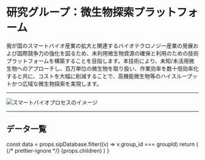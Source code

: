


# 研究グループ：微生物探索プラットフォーム

我が国のスマートバイオ産業の拡大と関連するバイオテクロノジー産業の発展および国際競争力の強化を図るため、未利用微生物資源の確保と利用のための技術プラットフォームを構築することを目指します。本技術により、未知/未活用微生物へのアプローチし、百万単位の微生物を取り扱い、作業効率を数十倍効率化すると共に、コストを大幅に削減することで、高機能微生物等のハイスループットかつ広域な微生物探索を実現します。

---

<Image
  src="/group4A_01.png"
  alt="スマートバイオプロセスのイメージ"
  width={847}
  height={473}
  priority
/>

---

## データ一覧

  const data = props.sipDatabase.filter((v) => v.group_id === groupId)
  return (
    <Layout title={title}>
      {/* prettier-ignore */}
      <LowerPageLayout>
        <Breadcrumbs title={title} childTitle={childTitle} />
        <MdxLayout>
          {props.children}
          <GroupDetailList list={data} />
          <BackToDataLink />
        </MdxLayout>
      </LowerPageLayout>
    </Layout>
  )
}
